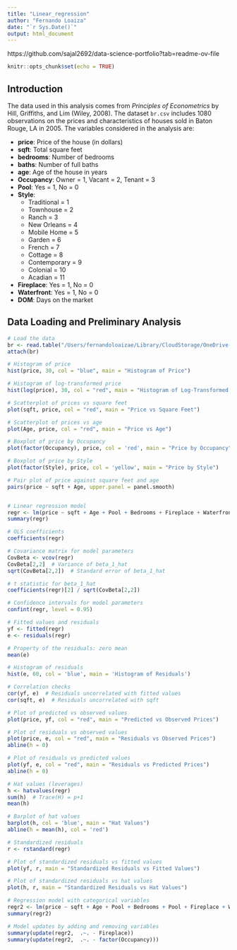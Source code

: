 ```yaml
---
title: "Linear_regression"
author: "Fernando Loaiza"
date: "`r Sys.Date()`"
output: html_document
---
```


https://github.com/sajal2692/data-science-portfolio?tab=readme-ov-file

```r
knitr::opts_chunk$set(echo = TRUE)
```

## Introduction

The data used in this analysis comes from *Principles of Econometrics* by Hill, Griffiths, and Lim (Wiley, 2008). The dataset `br.csv` includes 1080 observations on the prices and characteristics of houses sold in Baton Rouge, LA in 2005. The variables considered in the analysis are:

- **price**: Price of the house (in dollars)
- **sqft**: Total square feet
- **bedrooms**: Number of bedrooms
- **baths**: Number of full baths
- **age**: Age of the house in years
- **Occupancy**: Owner = 1, Vacant = 2, Tenant = 3
- **Pool**: Yes = 1, No = 0
- **Style**: 
  - Traditional = 1
  - Townhouse = 2
  - Ranch = 3
  - New Orleans = 4
  - Mobile Home = 5
  - Garden = 6
  - French = 7
  - Cottage = 8
  - Contemporary = 9
  - Colonial = 10
  - Acadian = 11
- **Fireplace**: Yes = 1, No = 0
- **Waterfront**: Yes = 1, No = 0
- **DOM**: Days on the market

## Data Loading and Preliminary Analysis

```r
# Load the data
br <- read.table("/Users/fernandoloaizae/Library/CloudStorage/OneDrive-Personal/GitHub/Data_Projects/Data_Science/lab1/br.csv", sep = ",", header = TRUE)
attach(br)

# Histogram of price
hist(price, 30, col = "blue", main = "Histogram of Price")

# Histogram of log-transformed price
hist(log(price), 30, col = "red", main = "Histogram of Log-Transformed Price")

# Scatterplot of prices vs square feet
plot(sqft, price, col = "red", main = "Price vs Square Feet")

# Scatterplot of prices vs age
plot(Age, price, col = "red", main = "Price vs Age")

# Boxplot of price by Occupancy
plot(factor(Occupancy), price, col = 'red', main = "Price by Occupancy")

# Boxplot of price by Style
plot(factor(Style), price, col = 'yellow', main = "Price by Style")

# Pair plot of price against square feet and age
pairs(price ~ sqft + Age, upper.panel = panel.smooth)


# Linear regression model
regr <- lm(price ~ sqft + Age + Pool + Bedrooms + Fireplace + Waterfront + DOM)
summary(regr)

# OLS coefficients
coefficients(regr)

# Covariance matrix for model parameters
CovBeta <- vcov(regr)
CovBeta[2,2]  # Variance of beta_1_hat
sqrt(CovBeta[2,2])  # Standard error of beta_1_hat

# t statistic for beta_1_hat
coefficients(regr)[2] / sqrt(CovBeta[2,2])

# Confidence intervals for model parameters
confint(regr, level = 0.95)

# Fitted values and residuals
yf <- fitted(regr)
e <- residuals(regr)

# Property of the residuals: zero mean
mean(e)

# Histogram of residuals
hist(e, 60, col = 'blue', main = 'Histogram of Residuals')

# Correlation checks
cor(yf, e)  # Residuals uncorrelated with fitted values
cor(sqft, e)  # Residuals uncorrelated with sqft

# Plot of predicted vs observed values
plot(price, yf, col = "red", main = "Predicted vs Observed Prices")

# Plot of residuals vs observed values
plot(price, e, col = "red", main = "Residuals vs Observed Prices")
abline(h = 0)

# Plot of residuals vs predicted values
plot(yf, e, col = "red", main = "Residuals vs Predicted Prices")
abline(h = 0)

# Hat values (leverages)
h <- hatvalues(regr)
sum(h)  # Trace(H) = p+1
mean(h)

# Barplot of hat values
barplot(h, col = 'blue', main = "Hat Values")
abline(h = mean(h), col = 'red')

# Standardized residuals
r <- rstandard(regr)

# Plot of standardized residuals vs fitted values
plot(yf, r, main = "Standardized Residuals vs Fitted Values")

# Plot of standardized residuals vs hat values
plot(h, r, main = "Standardized Residuals vs Hat Values")

# Regression model with categorical variables
regr2 <- lm(price ~ sqft + Age + Pool + Bedrooms + Pool + Fireplace + Waterfront + DOM + factor(Occupancy) + factor(Style))
summary(regr2)

# Model updates by adding and removing variables
summary(update(regr2,  .~. - Fireplace))
summary(update(regr2,  .~. - factor(Occupancy)))
```


